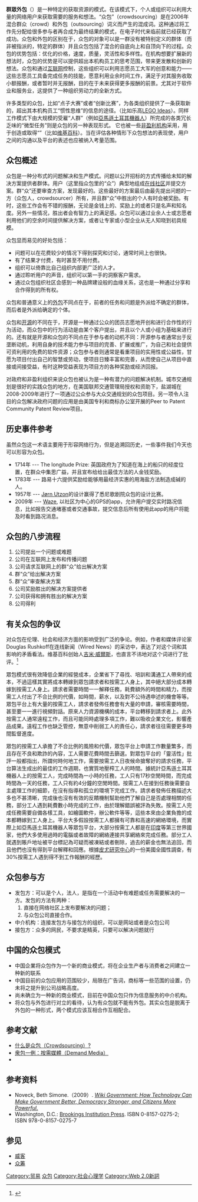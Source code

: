{{refimprove|time=2020-06-07T03:40:53+00:00}}
{{RoughTranslation|en:Crowdsourcing}}
{{NoteTA|G1=IT}}
'''群眾外包'''（{{lang-en|crowdsourcing}}）是一种特定的获取资源的模式。在该模式下，个人或组织可以利用大量的网络用户来获取需要的服务和想法。“众包”（crowdsourcing）是在2006年混合群众（crowd）和外包（outsourcing）词义而产生的混成词。这种通过将工作先分配给很多参与者再合成为最终结果的模式，在电子时代来临前就已经获取了成功。众包和外包的区别在于，众包的对象可以是一群没有被特别定义的群体（而非被指派的，特定的群体）并且众包包括了混合的自底向上和自顶向下的过程。众包的优势包括：优化的价格，速度，质量，灵活性和多样性。在机构想要扩展新的想法时，众包的优势是可以提供超出本机构员工的思考范围，带来更发散和创新的想法。众包和通过[[网络|互联网]]控制，这些组织可以利用志愿员工大军的创意和能力——这些志愿员工具备完成任务的技能，愿意利用业余时间工作，满足于对其服务收取小额报酬，或者暂时并无报酬，目的在于未来获得更多报酬的前景。尤其对于软件业和服务业，这提供了一种组织劳动力的全新方式。

许多类型的众包，比如“点子大赛”或者“创新比赛”，为各类组织提供了一条获取新的，超出其本机构员工“惯性思维”的信息的途径。（比如乐高[[乐高Ideas|LEGO Ideas]]）。同样工作模式下由大规模的受雇“人群”（例如[[亞馬遜土耳其機器人|亞馬遜土耳其機器人]]）所完成的各类冗长乏味的“微型任务”则是众包的另一种表现形式。 它也被一些[[非盈利机构|非盈利机构]]采用，用于创造或取得“{{link-en|共同利益|Common good (economics)}}”（比如[[维基百科|维基百科]]）。当在评估各种情形下众包想法的表现使，用户之间的沟通以及平台的表述也应被纳入考量范围。

== 众包概述 ==

众包是一种分布式的问题解决和生产模式。问题以公开招标的方式传播给未知的解决方案提供者群体。用户（这里指众包里的“众”）典型地组成[[社交网络服务|在线社区]]并提交方案。群“众”还要审查方案，发现最好的。这些最好的方案最后由最先提出问题的一方（众包人，crowdsourcer）所有，并且群“众”中胜出的个人有时会被奖励。有时，这些工作会有不错的报酬，无论是金钱上的、奖励上的或者只是名声和知名度。另外一些情况，胜出者会有智力上的满足感。众包可以通过业余人士或志愿者利用他们的空余时间提供解决方案，或者让专家或小型企业从无人知晓到初具规模。

众包显而易见的好处包括：
* 问题可以在花费较少的情况下得到探究和讨论，通常时间上也很快。
* 有了结果才付费，有时甚至不用付费。
* 组织可以倚靠比自己组织内部更广泛的人才。
* 通过聆听用户的声音，组织可以第一手的洞察客户需求。
* 通过众包组织社区会感到一种品牌建设般的血缘关系，这也是一种通过分享和合作得到的所有权。

众包和普通意义上的[[外包|外包]]不同点在于，前者的任务和问题是外派给不确定的群体，而后者是外派给确定的个体。

众包和[[开源|开源]]的不同在于，开源是一种通过公众的团员志愿地开创和进行合作性的行为活动，而众包中的行为活动是由某个客户提出，并且以个人或小组为基础来进行的。还有就是开源和众包的不同点在于参与者的动机不同：开源参与者通常出于反垄断动机，利用自身的技术能力参与项目的完善、扩展或推广，为自己和社会提供可资利用的免费的软件资源；众包参与者则通常是看重项目的实用性或公益性，甘愿为项目付出自己的智慧或劳动，使项目日臻丰富和完善，从而使自己从项目中直接或间接受益，有时这种受益表现为项目方的各种奖励或经济回报。

对政府和非盈利组织来说众包也被认为是一种有潜力的问题解决机制。城市交通规划是很好的实践众包的地方，在美国联邦交通管理局授权和资助下，盐湖城在2008-2009年进行了一项通过公众参与大众交通规划的众包项目。另一项令人注目的众包解决政府问题的应用是由美国专利和商标办公室开展的Peer to Patent Community Patent Review项目。

== 历史事件参考 ==
虽然众包这一术语主要用于形容网络行为，但是追溯回历史，一些事件我们今天也可以形容为众包。
* 1714年 --- The longitude Prize: 英国政府为了知道在海上的船只的经度位置，在群众中集思广益，并且宣布给给出最佳方法的人金钱奖励。
* 1783年 --- 路易十六提供奖励给能够用最经济实惠的用海盐方法制造成碱的人。
* 1957年 --- [[wikipedia:Jørn_Utzon|Jørn Utzon]]的设计赢得了悉尼歌剧院众包的设计比赛。
* 2009年 --- [[wikipedia:Waze|Waze]], 以社区为中心的GPS的app，允许用户提交实时路况信息，比如报告交通堵塞或者交通事故，提交信息后所有使用此app的用户将能及时看到路况消息。

== 众包的八步流程 ==
# 公司提出一个问题或难题
# 公司在互联网上发布和传播问题
# 公司请求互联网上的群“众”给出解决方案
# 群“众”给出解决方案
# 群“众”审查解决方案
# 公司奖励胜出的解决方案提供者
# 公司获得和拥有胜出的解决方案
# 公司得利

== 有关众包的争议 ==
对众包在伦理、社会和经济方面的影响受到广泛的争论。例如，作者和媒体评论家Douglas Rushkoff在连线新闻（Wired News）的采访中，表达了对这个词和其影响的矛盾看法。维基百科创始人[[吉米·威爾斯|吉米·威爾斯]]，也直言不讳地对这个词进行了批评。<ref>{{cite news |first=Ellen |last=Lee |title=As Wikipedia moves to S.F., founder discusses planned changes |url=http://www.sfgate.com/cgi-bin/article.cgi?f=/c/a/2007/11/30/BUOMTKNJA.DTL&hw=jimmy+wales&sn=001&sc=1000 |work=San Francisco Chronicle |date=2007-11-30 |accessdate=2008-02-19 |quote=我強烈反對“眾包”一詞，這讓我覺得是卑鄙行為，用卑鄙手段對待那些參與者。這概念提到好的商業模式是讓公眾免費為你工作。這真是瘋狂。它不尊重人。這其實就像你在騙他們做白工。(One of my rants is against the term "crowdsourcing," which I think is a vile, vile way of looking at that world. This idea that a good business model is to get the public to do your work for free - that's just crazy. It disrespects the people. It's like you're trying to trick them into doing work for free.) |archive-date=2007-12-20 |archive-url=https://web.archive.org/web/20071220033045/http://www.sfgate.com/cgi-bin/article.cgi?f=%2Fc%2Fa%2F2007%2F11%2F30%2FBUOMTKNJA.DTL&hw=jimmy+wales&sn=001&sc=1000 |dead-url=yes }}</ref>

眾包模式很有效降低企業的經營成本，企業省下了尋找、培訓和溝通工人帶來的成本，不過這樣其實將成本轉嫁到眾包請求者和按需工人身上，其中絕大部分成本轉嫁到按需工人身上。請求者需要時間一一解釋任務，耗費額外的時間和精力，而按需工人付出了不合比例的代價，如時間，薪水，以及對不公待遇申述的機會等等。眾包平台上有大量的按需工人，請求者發佈任務會有大量的申請，審核需要時間，甚至要一一進行視頻對話。原來人力資源機構的成本，平台轉移到請求者上。此外按需工人通常遠程工作，而且可能同時處理多項工作，難以吸收企業文化，影響產品成果。遠程工作也缺乏管控，無意中削弱工人的責任心，請求者往往需要更多時間監督進度{{Sfn|销声匿迹|3|loc=请求工作：交易成本}}。

眾包的按需工人承擔了不合比例的風險和代價，眾包平台上申請工作數量繁多，而且存在不良和欺詐的內容，工人需要花費時間去篩選。對眾包平台的「靈活性」批評一般都指出，所謂何時何地工作，需要按需工人日夜候命搶奪好的請求任務，平台算法生成出的最佳的工作週期，也實質地壓榨工人的時間。據統計亞馬遜土耳其機器人上的按需工人，完成時間為一小時的任務，工人只有17秒空閒時間，而完成時間為一天的任務，工人只有約4分鐘的空閒時間。按需工人在接到任務後需要自主處理工作的細節，在沒有指導和孤立的環境下完成工作。請求者發佈任務描述大多也不甚清晰，完成後也沒有有效的反饋機制幫助他們了解自己是否處理相關的任務，部分工人遇到耗費數小時完成的工作，由於理解錯誤被評為失敗。按需工人完成任務需要自備各樣工具，如繪圖軟件，辦公軟件等等，這些本來由企業負擔的成本都轉嫁到工人身上。平台大多假設按需工人都擁有可靠和高速的網絡環境，而實際上如亞馬遜土耳其機器人等眾包平台，大部分按需工人都是在[[印度|印度]]等第三世界國家，他們大多使用過時的電腦或者故障的網絡連接共享網絡來完成任務。部分工人就遇到賬戶地址被平台標記為可疑而被凍結或者刪除，過去的薪金也無法追回，而且他們也沒有得到平台解釋和回應。根據[[皮尤研究中心|皮尤研究中心]]的一份美國全國性調查，有30%按需工人遇到得不到工作報酬的經歷{{Sfn|销声匿迹|3|loc=隐藏的疼痛量表}}。

== 众包参与方 ==
* 发包方：可以是个人，法人，是指在一个活动中有难题或任务需要解决的一方。发包的方法有两种：
*# 直接在网络社区上发布要解决的问题；
*# 与众包公司直接合作。
* 中介机构：连接发包方与接包方的组织，可以是网站或者是众包公司
* 接包方：众多的网民，不要求是精英，只要可以解决问题就行

== 中国的众包模式 ==
* 中国企業将众包作为一个新的商业模式，将在企业生产者与消费者之间建立一种新的联系 
* 中国目前的众包应用的范围较少，局限在广告词，商标等一些范围的设置，仍未将之提升到公司战略高度。
* 尚未确立为一种新的商业模式，目前在中国众包只作为信息服务的中介机构。
* 将众包与外包进行对立的看待，认为有众包就不能有外包。其实众包是脱离于外包的一种形式，两个模式应该互相合作互相配合。

== 参考文献 ==
{{Reflist|2|refs=

}}
* [https://web.archive.org/web/20090925003638/http://yi-it.com/blog/pivot/entry.php?id=67 什么是众包（Crowdsourcing）?]
* [http://www.cyzone.cn/a/20100820/163041.html 衆包一例：按需媒體（Demand Media）] {{Wayback|url=http://www.cyzone.cn/a/20100820/163041.html |date=20150923212153 }}
*{{cite book |author1=玛丽·L.格雷 |title=销声匿迹 : 数字化工作的真正未来 |location=上海 |isbn=9787208164499 |edition=Di 1 ban |accessdate=2021-08-18 |language=zh-hans|ref = {{Sfnref|销声匿迹}}}}

== 参考资料 ==
* Noveck, Beth Simone.（2009）. [http://books.google.com/books?id=bmSmcDo3kPoC&dq ''Wiki Government: How Technology Can Make Government Better, Democracy Stronger, and Citizens More Powerful.''] {{Wayback|url=http://books.google.com/books?id=bmSmcDo3kPoC&dq |date=20150323120016 }} 
* Washington, D.C.: [[Brookings_Institution_Press|Brookings Institution Press]]. ISBN 0-8157-0275-2; ISBN 978-0-8157-0275-7

== 参见 ==
* [[威客|威客]]
* [[众筹|众筹]]

{{共享经济}}
[[Category:贸易|Category:贸易]]
[[Category:众包|众包]]
[[Category:社会心理学|Category:社会心理学]]
[[Category:Web_2.0新詞|Category:Web 2.0新詞]]